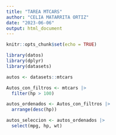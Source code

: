 ```yaml
---
title: "TAREA MTCARS"
author: "CELIA MATARRITA ORTIZ"
date: "2023-06-06"
output: html_document
---
```


```r
knitr::opts_chunk$set(echo = TRUE)
```

```r
library(datos)
library(dplyr)
library(datasets)
```


```r
autos <- datasets::mtcars
```


```r
Autos_con_filtros <- mtcars |> 
  filter(hp > 100)
```

```r
autos_ordenados <- Autos_con_filtros |> 
  arrange(desc(hp))
```

```r
autos_seleccion <- autos_ordenados |> 
  select(mpg, hp, wt)
```

